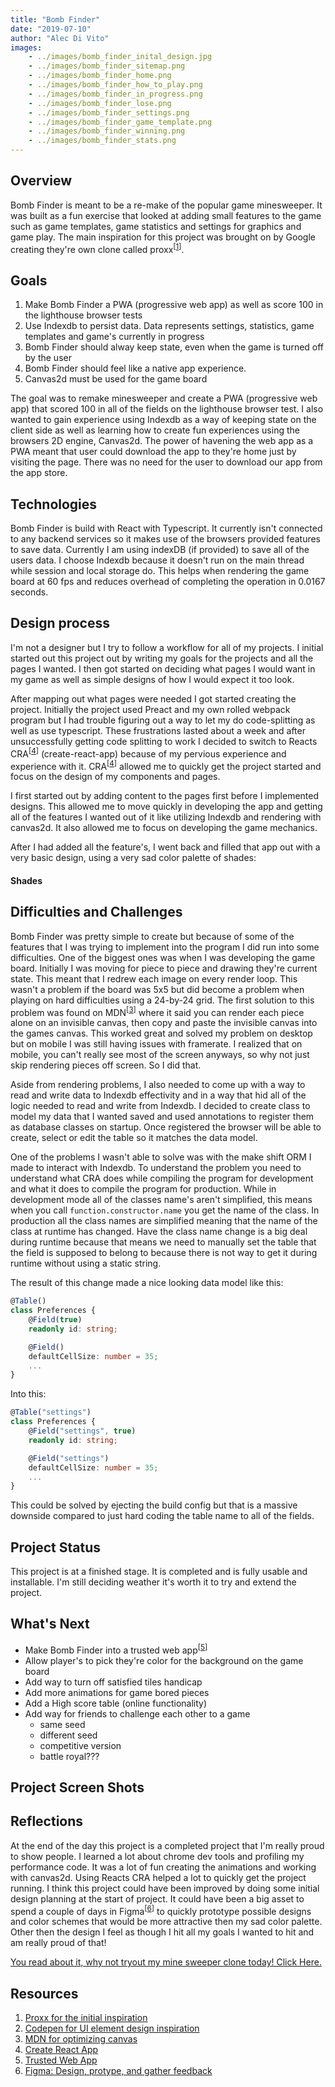 ```yaml
---
title: "Bomb Finder"
date: "2019-07-10"
author: "Alec Di Vito"
images:
    - ../images/bomb_finder_inital_design.jpg
    - ../images/bomb_finder_sitemap.png
    - ../images/bomb_finder_home.png
    - ../images/bomb_finder_how_to_play.png
    - ../images/bomb_finder_in_progress.png
    - ../images/bomb_finder_lose.png
    - ../images/bomb_finder_settings.png
    - ../images/bomb_finder_game_template.png
    - ../images/bomb_finder_winning.png
    - ../images/bomb_finder_stats.png
---
```


## Overview

Bomb Finder is meant to be a re-make of the popular game minesweeper. It was built
as a fun exercise that looked at adding small features to the game such as game
templates, game statistics and settings for graphics and game play. The main
inspiration for this project was brought on by Google creating they're own clone
called proxx<sup>[[1](#proxx)]</sup>.

## Goals

1. Make Bomb Finder a PWA (progressive web app) as well as score 100 in the lighthouse browser tests
2. Use Indexdb to persist data. Data represents settings, statistics, game templates and game's currently in progress
3. Bomb Finder should alway keep state, even when the game is turned off by the user
4. Bomb Finder should feel like a native app experience.
5. Canvas2d must be used for the game board

The goal was to remake minesweeper and create a PWA (progressive web app) that scored 100 in all of
the fields on the lighthouse browser test. I also wanted to gain experience using
Indexdb as a way of keeping state on the client side as well as learning how to
create fun experiences using the browsers 2D engine, Canvas2d. The power of havening
the web app as a PWA meant that user could download the app to they're home just
by visiting the page. There was no need for the user to download our app from the
app store.

## Technologies

Bomb Finder is build with React with Typescript. It currently isn't connected to
any backend services so it makes use of the browsers provided features to save
data. Currently I am using indexDB (if provided) to save all of the users data.
I choose Indexdb because it doesn't run on the main thread while session and
local storage do. This helps when rendering the game board at 60 fps and reduces
overhead of completing the operation in 0.0167 seconds.

## Design process

I'm not a designer but I try to follow a workflow for all of my projects. I initial
started out this project out by writing my goals for the projects and all the
pages I wanted. I then got started on deciding what pages I would want in my game
as well as simple designs of how I would expect it too look.

<div>
    <props.images.bomb_finder_inital_design alt="Initial paper draw design" />
    <props.images.bomb_finder_sitemap alt="Initial design of the sitemap" />
</div>

After mapping out what pages were needed I got started creating the project. Initially
the project used Preact and my own rolled webpack program but I had
trouble figuring out a way to let my do code-splitting as well as use typescript.
These frustrations lasted about a week and after unsuccessfully getting code splitting
to work I decided to switch to Reacts CRA<sup>[[4](#CRA)]</sup> (create-react-app) because of my
pervious experience and experience with it. CRA<sup>[[4](#CRA)]</sup> allowed me to quickly get the
project started and focus on the design of my components and pages.

I first started out by adding content to the pages first before I implemented designs.
This allowed me to move quickly in developing the app and getting all of the features
I wanted out of it like utilizing Indexdb and rendering with canvas2d. It also
allowed me to focus on developing the game mechanics.

After I had added all the feature's, I went back and filled that app out with a
very basic design, using a very sad color palette of shades:

<h4>Shades</h4>
<div>
    <span class="color--square bf-shade-1"></span>
    <span class="color--square bf-shade-2"></span>
    <span class="color--square bf-shade-3"></span>
</div>

## Difficulties and Challenges

Bomb Finder was pretty simple to create but because of some of the features that
I was trying to implement into the program I did run into some difficulties. One
of the biggest ones was when I was developing the game board. Initially I was moving
for piece to piece and drawing they're current state. This meant that I redrew each image
on every render loop. This wasn't a problem if the board was 5x5 but did become a
problem when playing on hard difficulties using a 24-by-24 grid. The first solution
to this problem was found on MDN<sup>[[3](#MDN)]</sup> where it said you can
render each piece alone on an invisible canvas, then copy and paste the invisible canvas
into the games canvas. This worked great and solved my problem on desktop but on
mobile I was still having issues with framerate. I realized that on mobile, you 
can't really see most of the screen anyways, so why not just skip rendering pieces
off screen. So I did that.

Aside from rendering problems, I also needed to come up with a way to read and write
data to Indexdb effectivity and in a way that hid all of the logic needed to
read and write from Indexdb. I decided to create class to model my data that I 
wanted saved and used annotations to register them as database classes on startup.
Once registered the browser will be able to create, select or edit the table so
it matches the data model.

One of the problems I wasn't able to solve was with the make shift ORM I made to
interact with Indexdb. To understand the problem you need to understand what CRA
does while compiling the program for development and what it does to compile the
program for production. While in development mode all of the classes
name's aren't simplified, this means when you call ```function.constructor.name```
you get the name of the class. In production all the class names are simplified
meaning that the name of the class at runtime has changed. Have the class name
change is a big deal during runtime because that means we need to manually set
the table that the field is supposed to belong to because there is not way to
get it during runtime without using a static string.

The result of this change made a nice looking data model like this:

```Typescript
@Table()
class Preferences {
    @Field(true)
    readonly id: string;

    @Field()
    defaultCellSize: number = 35;
    ...
}
```

Into this:

```Typescript
@Table("settings")
class Preferences {
    @Field("settings", true)
    readonly id: string;

    @Field("settings")
    defaultCellSize: number = 35;
    ...
}
```

This could be solved by ejecting the build config but that is a massive downside
compared to just hard coding the table name to all of the fields.

## Project Status

This project is at a finished stage. It is completed and is fully
usable and installable. I'm still deciding weather it's worth it to try and
extend the project.

## What's Next

- Make Bomb Finder into a trusted web app<sup>[[5](#TWA)]</sup>
- Allow player's to pick they're color for the background on the game board
- Add way to turn off satisfied tiles handicap
- Add more animations for game bored pieces
- Add a High score table (online functionality)
- Add way for friends to challenge each other to a game
  - same seed
  - different seed
  - competitive version
  - battle royal???

## Project Screen Shots

<div class="image--grid">
    <props.images.bomb_finder_home alt="Bomb finder home page"/>
    <props.images.bomb_finder_game_template alt="Bomb finder game template page"/>
    <props.images.bomb_finder_in_progress alt="Screen shot of minesweeper game"/>
    <props.images.bomb_finder_winning alt="Screen shot of bomb finder winning page"/>
    <props.images.bomb_finder_stats alt="Bomb finder stats page"/>
    <props.images.bomb_finder_settings alt="Bomb finder settings page" />
    <props.images.bomb_finder_how_to_play alt="Bomb finder how to play page" />
</div>

## Reflections

At the end of the day this project is a completed project that I'm really proud
to show people. I learned a lot about chrome dev tools and profiling my performance
code. It was a lot of fun creating the animations and working with canvas2d. Using
Reacts CRA helped a lot to quickly get the project running. I think this project
could have been improved by doing some initial design planning at the start of
project. It could have been a big asset to spend a couple of days in Figma<sup>[[6](#figma)]</sup>
to quickly prototype possible designs and color schemes that would be more attractive
then my sad color palette. Other then the design I feel as though I hit all my goals
I wanted to hit and am really proud of that!

<a href="https://alecdivito.github.io/bomb-finder/" target="_blank">
    You read about it, why not tryout my mine sweeper clone today! Click Here.
</a>

## Resources

1. <a href="https://proxx.app" id="proxx" rel="noopener noreferrer" target="_blank">Proxx for the initial inspiration</a>
2. <a href="https://codepen.io" rel="noopener noreferrer" target="_blank">Codepen for UI element design inspiration</a>
3. <a href="https://developer.mozilla.org/en-US/docs/Web/API/Canvas_API/Tutorial/Optimizing_canvas" id="MDN" rel="noopener noreferrer" target="_blank">MDN for optimizing canvas</a>
4. <a href="https://create-react-app.dev" id="CRA" rel="noopener noreferrer" target="_blank">Create React App</a>
5. <a href="https://developers.google.com/web/updates/2019/02/using-twa" id="TWA" rel="noopener noreferrer" target="_blank">Trusted Web App</a>
6. <a href="https://www.figma.com" id="figma" rel="noopener noreferrer" target="_blank">Figma: Design, protype, and gather feedback</a>
